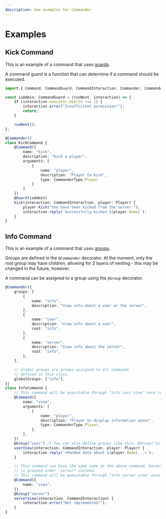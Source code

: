 ```yaml
---
description: See examples for Commander
---
```


# Examples

## Kick Command

This is an example of a command that uses [guards](/docs/guides/commands.mdx#command-guards).

A command guard is a function that can determine if a command should be executed.


```ts showLineNumbers
import { Command, CommandGuard, CommandInteraction, Commander, CommanderType } from "@rbxts/commander";

const isAdmin: CommandGuard = (runNext, interaction) => {
    if (interaction.executor.UserId !== 1) {
        interaction.error("Insufficient permission!");
        return;
    }

    runNext();
};

@Commander()
class KickCommand {
    @Command({
        name: "kick",
        description: "Kick a player",
        arguments: [
            {
                name: "player",
                description: "Player to kick",
                type: CommanderType.Player
            }
        ]
    })
    @Guard(isAdmin)
    kick(interaction: CommandInteraction, player: Player) {
        player.Kick("You have been kicked from the server.");
        interaction.reply(`Successfully kicked ${player.Name}`);
    }
}
```

## Info Command

This is an example of a command that uses [groups](/docs/guides/commands.mdx#command-groups).

Groups are defined in the `@Commander` decorator. At the moment, only the root group may
have children, allowing for 2 layers of nesting - this may be changed in the future, however.

A command can be assigned to a group using the `@Group` decorator.

```ts showLineNumbers
@Commander({
	groups: [
		{
			name: "info",
			description: "View info about a user or the server",
		},
		{
			name: "user",
			description: "View info about a user",
			root: "info",
		},
		{
			name: "server",
			description: "View info about the server",
			root: "info",
		},
	],

	// Global groups are groups assigned to all commands
	// defined in this class.
	globalGroups: ["info"],
})
class InfoCommand {
	// This command will be executable through "info user view" once registered!
	@Command({
		name: "view",
		arguments: [
			{
				name: "player",
				description: "Player to display information about",
				type: CommanderType.Player,
			},
		],
	})
	@Group("user") // You can also define groups like this: @Group("info", "user")
	userView(interaction: CommandInteraction, player: Player) {
		interaction.reply(`<Random data about ${player.Name}...>`);
	}

	// This command can have the same name as the above command, because it
	// is grouped under "server" instead.
	// This command will be executable through "info server view" once registered!
	@Command({
		name: "view",
	})
	@Group("server")
	serverView(interaction: CommandInteraction) {
		interaction.error("Not implemented!");
	}
}
```